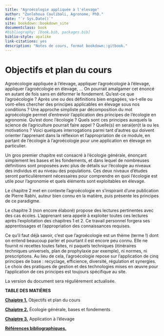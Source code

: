 ```yaml
--- 
title: "Agroécologie appliquée à l'élevage"
author: "Zonlehoua Coulibali, Agronome, PhD."
date: "`r Sys.Date()`"
site: bookdown::bookdown_site
documentclass: book
#bibliography: [book.bib, packages.bib]
biblio-style: apalike
link-citations: yes
description: "Notes de cours, format bookdown::gitbook."
---
```


# Objectifs et plan du cours {#intro}

Agroécologie appliquée à l’élevage, appliquer l’agroécologie à l’élevage, appliquer l’agroécologie en élevage, … On pourrait amalgamer cet énoncé en autant de fois sans en déformer le fondement. Qu’est-ce que l’agroécologie ? Après une ou des définitions bien engagées, va-t-elle ou vont-elles chercher des principes applicables en élevage sous nos conditions ? Une approche simpliste par décomposition du mot agroécologie permet d’entrevoir l’application des principes de l’écologie en agronomie. Qu’est donc l’écologie ? Quels sont ces principes auxquels la science de l’agriculture pourrait faire appel ? Quelle(s) en serai(en)t la ou les motivations ? Voici quelques interrogations parmi tant d’autres qui doivent orienter l’apprenant dans la réflexion et l’appropriation de ce module, en partant de l’écologie à l’agroécologie pour une application en élevage en particulier.

Un gros premier chapitre est consacré à l’écologie générale, énonçant simplement les bases et les fondements, et dans lequel de nombreuses définitions sont proposées avec plus de détails sur l’écologie au niveaux des individus et au niveau des populations. Ces deux niveaux d’études seront particulièrement nécessaires pour comprendre en quoi l’écologie est utile pour l’agronomie et quels éléments sont exploitables en élevage.

Le chapitre 2 met en contexte l’agroécologie en s’inspirant d’une publication de Pierre Rabhi, auteur bien connu en la matière, puis présente les principes de ce paradigme.

Le chapitre 3 (non encore élaboré) propose des lectures pertinentes avec des cas écoles. L’apprenant sera appelé à exploiter toutes ces lectures après l’exploitation des chapitres 1 et 2. Ce travail personnel forgera ses apprentissages et l’appropriation des connaissances requises.

Ce qu’il faut déjà savoir, c’est que l’agroécologie est un thème (terme !) dont on entend beaucoup parler et pourtant il est encore peu connu. Elle ne fournit ni recettes toutes faites, ni paquets techniques (itinéraires techniques universels, plan de prophylaxie par exemple), ni normes, ni prescriptions. Au lieu de cela, l’agroécologie repose sur l’application de cinq principes de base : recyclage, efficience, diversité, régulation et synergies. Le choix des pratiques de gestion et des technologies mises en œuvre pour l’application de ces principes est toujours spécifique au site.

La version du document sera régulièrement actualisée.


**TABLE DES MATIÈRES**

[**Chaiptre 1.**]() Objectifs et plan du cours

[**Chaiptre 2.**]() Écologie générale, bases et fondements

[**Chaiptre 3.**]() Application à l'élevage

[**Références bibliographiques.**]()


